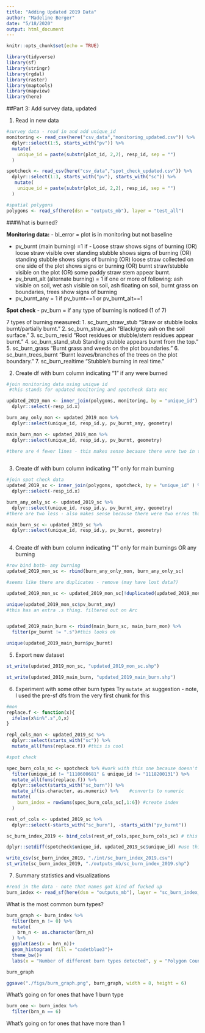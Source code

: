 ```yaml
---
title: "Adding Updated 2019 Data"
author: "Madeline Berger"
date: "5/18/2020"
output: html_document
---
```


```r
knitr::opts_chunk$set(echo = TRUE)

library(tidyverse)
library(sf)
library(stringr)
library(rgdal)
library(raster)
library(maptools)
library(mapview)
library(here)
```


##Part 3: Add survey data, updated

1. Read in new data
```r
#survey data - read in and add unique_id
monitoring <- read_csv(here("csv_data","monitoring_updated.csv")) %>% 
  dplyr::select(1:5, starts_with("pv")) %>% 
  mutate(
    unique_id = paste(substr(plot_id, 2,2), resp_id, sep = "")
  )

spotcheck <- read_csv(here("csv_data","spot_check_updated.csv")) %>%
  dplyr::select(1:3, starts_with("pv"), starts_with("sc")) %>% 
   mutate(
    unique_id = paste(substr(plot_id, 2,2), resp_id, sep = "")
  )

#spatial polygons
polygons <- read_sf(here(dsn = "outputs_mb"), layer = "test_all")


```

###What is burned?

**Monitoring data:** 
- bl_error = plot is in monitoring but not baseline

- pv_burnt (main burning) =1 if  - Loose straw shows signs of burning (OR) loose straw visible over standing stubble shows signs of burning (OR) standing stubble shows signs of burning (OR) loose straw collected on one side of the plot shows signs or burning (OR) burnt straw/stubble visible on the plot (OR) some paddy straw stem appear burnt.
- pv_brunt_alt (alternate burning) = 1 if one or more of following: ash visible on soil, wet ash visible on soil, ash floating on soil, burnt grass on boundaries, trees show signs of burning
- pv_burnt_any = 1 if pv_burnt==1 or pv_burnt_alt==1

**Spot check**
- pv_burn = if any type of burning is noticed (1 of 7)

7 types of burning measured: 
1.	 sc_burn_straw_stub "Straw or stubble looks burnt/partially burnt."
2.	sc_burn_straw_ash  "Black/grey ash on the soil surface."
3.	sc_burn_resid  "Root residues or stubble/stem residues appear burnt."
4.	sc_burn_stand_stub Standing stubble appears burnt from the top."
5.	sc_burn_grass  "Burnt grass and weeds on the plot boundaries."
6.	sc_burn_trees_burnt  "Burnt leaves/branches of the trees on the plot boundary."
7.	sc_burn_realtime "Stubble's burning in real time."


2. Create df with burn column indicating "1" if any were burned
```r
#join monitoring data using unique id
 #this stands for updated monitoring and spotcheck data msc

updated_2019_mon <- inner_join(polygons, monitoring, by = "unique_id") %>% 
  dplyr::select(-resp_id.x)

burn_any_only_mon <- updated_2019_mon %>% 
  dplyr::select(unique_id, resp_id.y, pv_burnt_any, geometry)

main_burn_mon <- updated_2019_mon %>% 
  dplyr::select(unique_id, resp_id.y, pv_burnt, geometry)

#there are 4 fewer lines - this makes sense because there were two in the `bl_error`, and since each entry had two lines for two different dates, a total of 4 should be missing. 
 
```

3. Create df with burn column indicating "1" only for main burning
```r
#join spot check data 
updated_2019_sc <- inner_join(polygons, spotcheck, by = "unique_id" ) %>% 
  dplyr::select(-resp_id.x)

burn_any_only_sc <- updated_2019_sc %>% 
  dplyr::select(unique_id, resp_id.y, pv_burnt_any, geometry)
#there are two less - also makes sense because there were two erros that were not in baseline and this one did not have doubles

main_burn_sc <- updated_2019_sc %>%
  dplyr::select(unique_id, resp_id.y, pv_burnt, geometry)
  

```


4. Create df with burn column indicating "1" only for main burnings OR any burning

```r
#row bind both- any burning
updated_2019_mon_sc <- rbind(burn_any_only_mon, burn_any_only_sc)

#seems like there are duplicates - remove (may have lost data?)

updated_2019_mon_sc <- updated_2019_mon_sc[!duplicated(updated_2019_mon_sc$unique_id), ]

unique(updated_2019_mon_sc$pv_burnt_any)
#this has an extra .s thing. filtered out on Arc 


updated_2019_main_burn <- rbind(main_burn_sc, main_burn_mon) %>% 
  filter(pv_burnt != ".s")#this looks ok

unique(updated_2019_main_burn$pv_burnt)
```

5. Export new dataset
```r

st_write(updated_2019_mon_sc, "updated_2019_mon_sc.shp")

st_write(updated_2019_main_burn, "updated_2019_main_burn.shp")
```



6. Experiment with some other burn types
Try `mutate_at` suggestion - note, I used the pre-sf dfs from the very first chunk for this 
```r
#mon
replace.f <- function(x){
  ifelse(x%in%".s",0,x)
}

repl_cols_mon <- updated_2019_sc %>% 
  dplyr::select(starts_with("sc")) %>% 
  mutate_all(funs(replace.f)) #this is cool 

#spot check 

spec_burn_cols_sc <- spotcheck %>% #work with this one because doesn't like sf objects
  filter(unique_id != "1110600681" & unique_id != "1118200131") %>% 
  mutate_all(funs(replace.f)) %>% 
  dplyr::select(starts_with("sc_burn")) %>%
  mutate_if(is.character, as.numeric) %>%    #converts to numeric
  mutate(
    burn_index = rowSums(spec_burn_cols_sc[,1:6]) #create index
  )

rest_of_cols <- updated_2019_sc %>%
  dplyr::select(-starts_with("sc_burn"), -starts_with("pv_burnt"))

sc_burn_index_2019 <- bind_cols(rest_of_cols,spec_burn_cols_sc) # this wasn't working because there are different numbers of rows - makes sense because when we added the geometry data we lost two rows.

dplyr::setdiff(spotcheck$unique_id, updated_2019_sc$unique_id) #use this to find differences, filter out from spotcheck in code starting at line 146

write_csv(sc_burn_index_2019, "./int/sc_burn_index_2019.csv")
st_write(sc_burn_index_2019, "./outputs_mb/sc_burn_index_2019.shp")
```

7. Summary statistics and visualizations 
```r
#read in the data - note that names got kind of fucked up 
burn_index <- read_sf(here(dsn = "outputs_mb"), layer = "sc_burn_index_2019")

```

What is the most common burn types?

```r

burn_graph <- burn_index %>% 
  filter(brn_n != 0) %>% 
  mutate(
    brn_n <- as.character(brn_n)
  ) %>% 
  ggplot(aes(x = brn_n))+
  geom_histogram( fill = "cadetblue3")+
  theme_bw()+
  labs(x = "Number of different burn types detected", y = "Polygon Count")

burn_graph

ggsave("./figs/burn_graph.png", burn_graph, width = 8, height = 6)
```

What's going on for ones that have 1 burn type
```r
burn_one <- burn_index %>% 
  filter(brn_n == 6)

```

What's going on for ones that have more than 1




